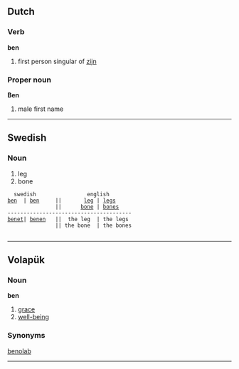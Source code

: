 ==Dutch==
===Verb=== 
'''ben'''

# first person singular of [[zijn]]

===Proper noun===
'''Ben'''

# male first name
----
==Swedish==
===Noun===

# leg
# bone

   swedish                english
 [[ben]]  | [[ben]]     ||       [[leg]] | [[legs]]
                ||      [[bone]] | [[bones]]
 ---------------------------------------
 [[benet]]| [[benen]]   ||  the leg  | the legs
                || the bone  | the bones
  
----
==Volapük==
===Noun=== 
'''ben'''

# [[grace]]
# [[well-being]]

===Synonyms===
[[benolab]]

----